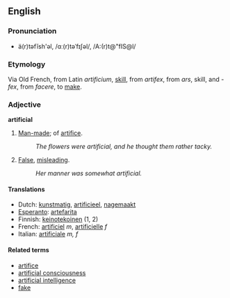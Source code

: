 ==English==

===Pronunciation===
*ä(r)təfĭsh'əl, /ɑː(r)təˈfɪʃəl/, /A:(r)t@"fIS@l/

===Etymology===
Via Old French, from Latin ''artificium'', [[skill]], from ''artifex'', from ''ars'', skill, and ''-fex'', from ''facere'', to [[make]].

===Adjective===
'''artificial'''

#[[Man-made]]; of [[artifice]].
#:''The flowers were artificial, and he thought them rather tacky.''
#[[False]], [[misleading]].
#:''Her manner was somewhat artificial.''

====Translations====
*Dutch: [[kunstmatig]], [[artificieel]], [[nagemaakt]]
*[[Esperanto]]: [[artefarita]]
*Finnish: [[keinotekoinen]] (1, 2)
*French: [[artificiel]] ''m'', [[artificielle]] ''f''
*Italian: [[artificiale]] ''m, f''

====Related terms====
*[[artifice]]
*[[artificial consciousness]]
*[[artificial intelligence]]
*[[fake]]